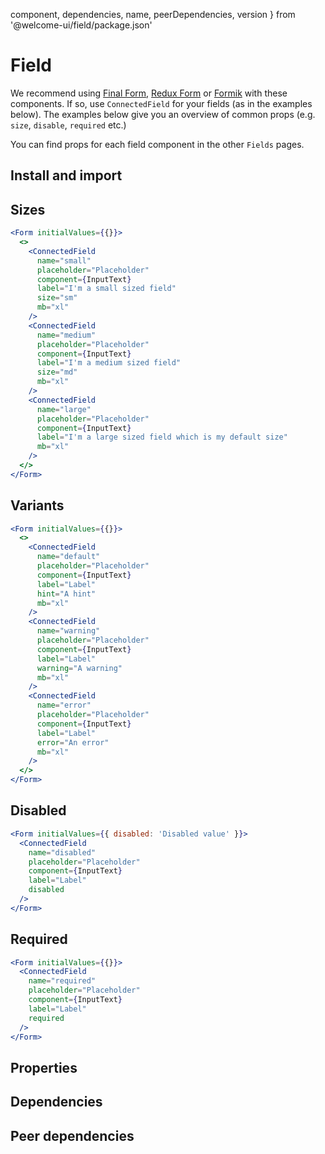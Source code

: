 
  component,
  dependencies,
  name,
  peerDependencies,
  version
} from '@welcome-ui/field/package.json'

# Field

<tagversion version={version} name={name} />

We recommend using [Final Form](https://github.com/final-form/react-final-form), [Redux Form](https://github.com/erikras/redux-form) or [Formik](https://github.com/jaredpalmer/formik) with these components. If so, use `ConnectedField` for your fields (as in the examples below). The examples below give you an overview of common props (e.g. `size`, `disable`, `required` etc.)

You can find props for each field component in the other `Fields` pages.

## Install and import

<usage component={component} name={name} peerDependencies={peerDependencies} />

## Sizes

```jsx
<Form initialValues={{}}>
  <>
    <ConnectedField
      name="small"
      placeholder="Placeholder"
      component={InputText}
      label="I'm a small sized field"
      size="sm"
      mb="xl"
    />
    <ConnectedField
      name="medium"
      placeholder="Placeholder"
      component={InputText}
      label="I'm a medium sized field"
      size="md"
      mb="xl"
    />
    <ConnectedField
      name="large"
      placeholder="Placeholder"
      component={InputText}
      label="I'm a large sized field which is my default size"
      mb="xl"
    />
  </>
</Form>
```

## Variants

```jsx
<Form initialValues={{}}>
  <>
    <ConnectedField
      name="default"
      placeholder="Placeholder"
      component={InputText}
      label="Label"
      hint="A hint"
      mb="xl"
    />
    <ConnectedField
      name="warning"
      placeholder="Placeholder"
      component={InputText}
      label="Label"
      warning="A warning"
      mb="xl"
    />
    <ConnectedField
      name="error"
      placeholder="Placeholder"
      component={InputText}
      label="Label"
      error="An error"
      mb="xl"
    />
  </>
</Form>
```

## Disabled

```jsx
<Form initialValues={{ disabled: 'Disabled value' }}>
  <ConnectedField
    name="disabled"
    placeholder="Placeholder"
    component={InputText}
    label="Label"
    disabled
  />
</Form>
```

## Required

```jsx
<Form initialValues={{}}>
  <ConnectedField
    name="required"
    placeholder="Placeholder"
    component={InputText}
    label="Label"
    required
  />
</Form>
```

## Properties

<props propTypes={props.propTypes.ConnectedField} />

## Dependencies

<dependencies dependencies={dependencies} />

## Peer dependencies

<dependencies dependencies={peerDependencies} />

